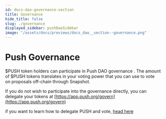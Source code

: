 ```yaml
---
id: docs-dao-governance-section
title: Governance
hide_title: false
slug: ./governance
displayed_sidebar: pushDaoSidebar
image: "/assets/docs/previews/docs_dao__section--governance.png"
---
```


# Push Governance

$PUSH token holders can participate in Push DAO governance . The amount of $PUSH tokens translates in your voting power that you can use to vote on proposals off-chain through Snapshot.

If you do not wish to participate into the governance directly, you can delegate your tokens at [https://app.push.org/govern](https://app.push.org/govern)

if you want to learn how to delegate PUSH and vote, [head here](https://app.charmverse.io/push-dao/push-dao-voting-processes-2939061717185407)

